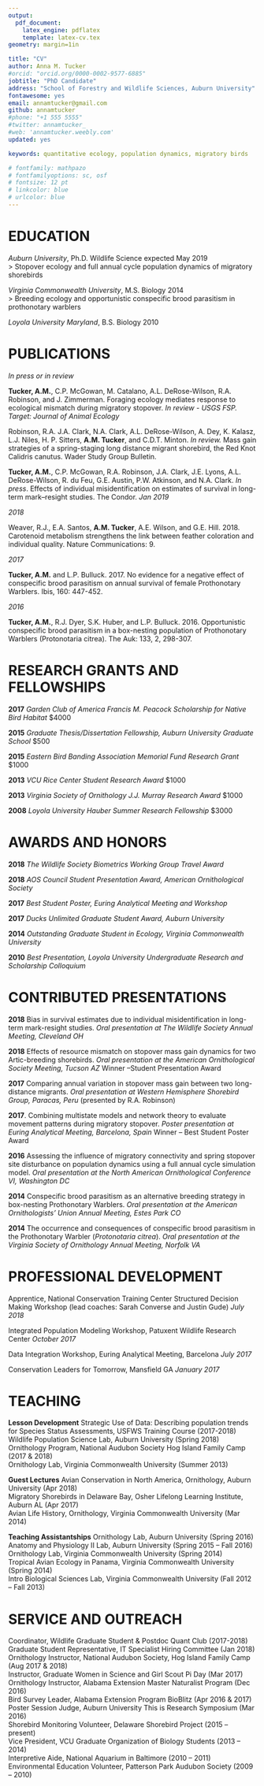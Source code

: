 ```yaml
---
output: 
  pdf_document: 
    latex_engine: pdflatex
    template: latex-cv.tex
geometry: margin=1in

title: "CV"
author: Anna M. Tucker
#orcid: "orcid.org/0000-0002-9577-6885"
jobtitle: "PhD Candidate"
address: "School of Forestry and Wildlife Sciences, Auburn University"
fontawesome: yes
email: annamtucker@gmail.com
github: annamtucker
#phone: "+1 555 5555"
#twitter: annamtucker_
#web: 'annamtucker.weebly.com'
updated: yes

keywords: quantitative ecology, population dynamics, migratory birds

# fontfamily: mathpazo
# fontfamilyoptions: sc, osf
# fontsize: 12 pt
# linkcolor: blue
# urlcolor: blue
---
```


# EDUCATION

*Auburn University*, Ph.D. Wildlife Science \hfill expected May 2019  
 > Stopover ecology and full annual cycle population dynamics of migratory shorebirds     

*Virginia Commonwealth University*, M.S. Biology \hfill 2014  
 > Breeding ecology and opportunistic conspecific brood parasitism in prothonotary warblers  
 
*Loyola University Maryland*, B.S. Biology \hfill 2010
   
   
# PUBLICATIONS


*In press or in review*

**Tucker, A.M.**, C.P. McGowan, M. Catalano, A.L. DeRose-Wilson, R.A. Robinson, and J. Zimmerman. Foraging ecology mediates response to ecological mismatch during migratory stopover. *In review - USGS FSP. Target: Journal of Animal Ecology*

Robinson, R.A. J.A. Clark, N.A. Clark, A.L. DeRose-Wilson, A. Dey, K. Kalasz, L.J. Niles, H. P. Sitters, **A.M. Tucker**, and C.D.T. Minton. *In review.* Mass gain strategies of a spring-staging long distance migrant shorebird, the Red Knot Calidris canutus. Wader Study Group Bulletin. 

**Tucker, A.M.**, C.P. McGowan, R.A. Robinson, J.A. Clark, J.E. Lyons, A.L. DeRose-Wilson, R. du Feu, G.E. Austin, P.W. Atkinson, and N.A. Clark. *In press*. Effects of individual misidentification on estimates of survival in long-term mark–resight studies. The Condor. *Jan 2019*  

*2018* 

Weaver, R.J., E.A. Santos, **A.M. Tucker**, A.E. Wilson, and G.E. Hill. 2018. Carotenoid metabolism strengthens the link between feather coloration and individual quality. Nature Communications: 9.

*2017* 

**Tucker, A.M.** and L.P. Bulluck.  2017. No evidence for a negative effect of conspecific brood parasitism on annual survival of female Prothonotary Warblers. Ibis, 160: 447-452.

*2016* 

**Tucker, A.M.**, R.J. Dyer, S.K. Huber, and L.P. Bulluck. 2016. Opportunistic conspecific brood parasitism in a box-nesting population of Prothonotary Warblers (Protonotaria citrea). The Auk: 133, 2, 298-307.
    
    
# RESEARCH GRANTS AND FELLOWSHIPS 

**2017** *Garden Club of America Francis M. Peacock Scholarship for Native Bird Habitat* $4000

**2015** *Graduate Thesis/Dissertation Fellowship, Auburn University Graduate School* $500

**2015** *Eastern Bird Banding Association Memorial Fund Research Grant* $1000

**2013** *VCU Rice Center Student Research Award* $1000

**2013** *Virginia Society of Ornithology J.J. Murray Research Award* $1000

**2008** *Loyola University Hauber Summer Research Fellowship* $3000

    
# AWARDS AND HONORS

**2018** *The Wildlife Society Biometrics Working Group Travel Award* 

**2018** *AOS Council Student Presentation Award, American Ornithological Society* 

**2017** *Best Student Poster, Euring Analytical Meeting and Workshop*

**2017** *Ducks Unlimited Graduate Student Award, Auburn University*  

**2014** *Outstanding Graduate Student in Ecology, Virginia Commonwealth University*  

**2010** *Best Presentation, Loyola University Undergraduate Research and Scholarship Colloquium*  


# CONTRIBUTED PRESENTATIONS 

**2018** Bias in survival estimates due to individual misidentification in long-term mark-resight studies. *Oral presentation at The Wildlife Society Annual Meeting, Cleveland OH*

**2018** Effects of resource mismatch on stopover mass gain dynamics for two Artic-breeding shorebirds. *Oral presentation at the American Ornithological Society Meeting, Tucson AZ* Winner –Student Presentation Award

**2017** Comparing annual variation in stopover mass gain between two long-distance migrants. *Oral presentation at Western Hemisphere Shorebird Group, Paracas, Peru* (presented by R.A. Robinson)

**2017**. Combining multistate models and network theory to evaluate movement patterns during migratory stopover. *Poster presentation at Euring Analytical Meeting, Barcelona, Spain* Winner – Best Student Poster Award

**2016** Assessing the influence of migratory connectivity and spring stopover site disturbance on population dynamics using a full annual cycle simulation model. *Oral presentation at the North American Ornithological Conference VI, Washington DC*

**2014** Conspecific brood parasitism as an alternative breeding strategy in box-nesting Prothonotary Warblers. *Oral presentation at the American Ornithologists’ Union Annual Meeting, Estes Park CO*

**2014** The occurrence and consequences of conspecific brood parasitism in the Prothonotary Warbler (*Protonotaria citrea*).  *Oral presentation at the Virginia Society of Ornithology Annual Meeting, Norfolk VA*


# PROFESSIONAL DEVELOPMENT

Apprentice, National Conservation Training Center Structured Decision Making Workshop (lead coaches: Sarah Converse and Justin Gude) *July 2018* 

Integrated Population Modeling Workshop, Patuxent Wildlife Research Center *October 2017*

Data Integration Workshop, Euring Analytical Meeting, Barcelona *July 2017*  

Conservation Leaders for Tomorrow, Mansfield GA *January 2017*


# TEACHING

**Lesson Development**
Strategic Use of Data: Describing population trends for Species Status Assessments, USFWS Training Course (2017-2018)  
Wildlife Population Science Lab, Auburn University (Spring 2018)  
Ornithology Program, National Audubon Society Hog Island Family Camp (2017 & 2018)  
Ornithology Lab, Virginia Commonwealth University (Summer 2013)  
  
**Guest Lectures**
Avian Conservation in North America, Ornithology, Auburn University (Apr 2018)  
Migratory Shorebirds in Delaware Bay, Osher Lifelong Learning Institute, Auburn AL (Apr 2017)  
Avian Life History, Ornithology, Virginia Commonwealth University (Mar 2014)  
  
**Teaching Assistantships**
Ornithology Lab, Auburn University (Spring 2016)  
Anatomy and Physiology II Lab, Auburn University (Spring 2015 – Fall 2016)  
Ornithology Lab, Virginia Commonwealth University (Spring 2014)  
Tropical Avian Ecology in Panama, Virginia Commonwealth University (Spring 2014)  
Intro Biological Sciences Lab, Virginia Commonwealth University (Fall 2012 – Fall 2013)  
  
  
# SERVICE AND OUTREACH 
  
Coordinator, Wildlife Graduate Student & Postdoc Quant Club (2017-2018)  
Graduate Student Representative, IT Specialist Hiring Committee (Jan 2018)  
Ornithology Instructor, National Audubon Society, Hog Island Family Camp (Aug 2017 & 2018)  
Instructor, Graduate Women in Science and Girl Scout Pi Day (Mar 2017)  
Ornithology Instructor, Alabama Extension Master Naturalist Program (Dec 2016)  
Bird Survey Leader, Alabama Extension Program BioBlitz (Apr 2016 & 2017)  
Poster Session Judge, Auburn University This is Research Symposium (Mar 2016)  
Shorebird Monitoring Volunteer, Delaware Shorebird Project (2015 – present)  
Vice President, VCU Graduate Organization of Biology Students (2013 – 2014)  
Interpretive Aide, National Aquarium in Baltimore (2010 – 2011)  
Environmental Education Volunteer, Patterson Park Audubon Society (2009 – 2010)  